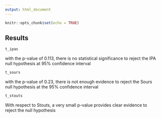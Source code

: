 ---
output: html_document
---


```{r setup, include=FALSE}
knitr::opts_chunk$set(echo = TRUE)

```



## Results

```{r}

t_ipas
```
with the p-value of 0.113, there is no statistical significance to reject the IPA null hypothesis at 95% confidence interval 
```{r}
t_sours
```
with the p-value of 0.23, there is not enough evidence to reject the Sours null hypothesis at the 95% confidence interval 


```{r}
t_stouts
```
With respect to Stouts, a very small p-value provides clear evidence to reject the null hypothesis

```{r}

```


